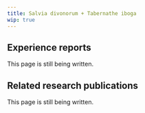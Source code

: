 ---
title: Salvia divonorum + Tabernathe iboga
wip: true
---

## Experience reports

This page is still being written.

## Related research publications

This page is still being written.

